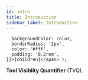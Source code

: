 ```yaml
---
id: intro
title: Introduction
sidebar_label: Introduction
---
```



      backgroundColor: color,
      borderRadius: '2px',
      color: '#fff',
      padding: '0.2rem',
    }}>{children}</span> );

**Tool Visiblity Quantifier** (<Highlight color="#2a0034">TVQ</Highlight>).